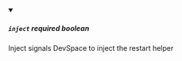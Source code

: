 
<details className="config-field" data-expandable="false" open>
<summary>

##### `inject` <span class="config-field-required" data-required="false">required</span> <span class="config-field-type">boolean</span> <span class="config-field-default"></span>

Inject signals DevSpace to inject the restart helper

</summary>



</details>
